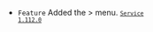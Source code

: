 - <code class="Feature">Feature</code> Added the <Cmdname sid="sitemap" className="uitext" /> &gt; <Cmdname sid="side_userBehavior" className="uitext" /> menu. <code class='changelog-service'><a href="../release-notes/service/service-1_112_x"><code class='changelog-service'>Service 1.112.0​</code></a></code>
